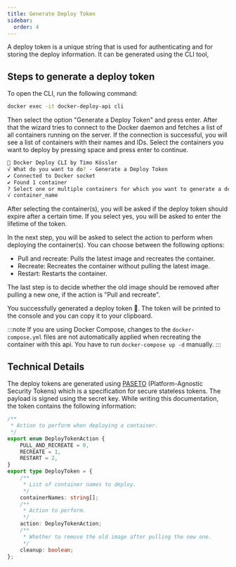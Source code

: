 ```yaml
---
title: Generate Deploy Token
sidebar:
  order: 4
---
```


A deploy token is a unique string that is used for authenticating and for storing the deploy information. It can be generated using the CLI tool,

## Steps to generate a deploy token

To open the CLI, run the following command:

```bash
docker exec -it docker-deploy-api cli
```
Then select the option "Generate a Deploy Token" and press enter.
After that the wizard tries to connect to the Docker daemon and fetches a list of all containers running on the server.
If the connection is successful, you will see a list of containers with their names and IDs.
Select the containers you want to deploy by pressing space and press enter to continue.

```bash
🐳 Docker Deploy CLI by Timo Kössler
√ What do you want to do? · Generate a Deploy Token
✔ Connected to Docker socket
✔ Found 1 container
? Select one or multiple containers for which you want to generate a deploy token by pressing space. Press enter when done ...
√ container_name
```

After selecting the container(s), you will be asked if the deploy token should expire after a certain time. If you select yes, you will be asked to enter the lifetime of the token.

In the next step, you will be asked to select the action to perform when deploying the container(s). You can choose between the following options:
- Pull and recreate: Pulls the latest image and recreates the container.
- Recreate: Recreates the container without pulling the latest image.
- Restart: Restarts the container.

The last step is to decide whether the old image should be removed after pulling a new one, if the action is "Pull and recreate".

You successfully generated a deploy token 🥳. The token will be printed to the console and you can copy it to your clipboard.

:::note
If you are using Docker Compose, changes to the `docker-compose.yml` files are not automatically applied when recreating the container with this api. You have to run `docker-compose up -d` manually.
:::

## Technical Details
The deploy tokens are generated using <a href="https://github.com/panva/paseto" target="_blank">PASETO</a> (Platform-Agnostic Security Tokens) which is a specification for secure stateless tokens.
The payload is signed using the secret key. While writing this documentation, the token contains the following information:

```ts
/**
 * Action to perform when deploying a container.
 */
export enum DeployTokenAction {
    PULL_AND_RECREATE = 0,
    RECREATE = 1,
    RESTART = 2,
}
export type DeployToken = {
    /**
     * List of container names to deploy.
     */
    containerNames: string[];
    /**
     * Action to perform.
     */
    action: DeployTokenAction;
    /**
     * Whether to remove the old image after pulling the new one.
     */
    cleanup: boolean;
};
```